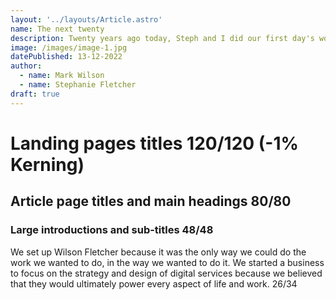 ```yaml
---
layout: '../layouts/Article.astro'
name: The next twenty
description: Twenty years ago today, Steph and I did our first day's work as Wilson Fletcher.
image: /images/image-1.jpg
datePublished: 13-12-2022
author:
  - name: Mark Wilson
  - name: Stephanie Fletcher
draft: true
---
```


# Landing pages titles 120/120 (-1% Kerning)

## Article page titles and main headings 80/80

### Large introductions and sub-titles 48/48

We set up Wilson Fletcher because it was the only way we could do the work we wanted to do, in the way we wanted to do it. We started a business to focus on the strategy and design of digital services because we believed that they would ultimately power every aspect of life and work.
26/34
